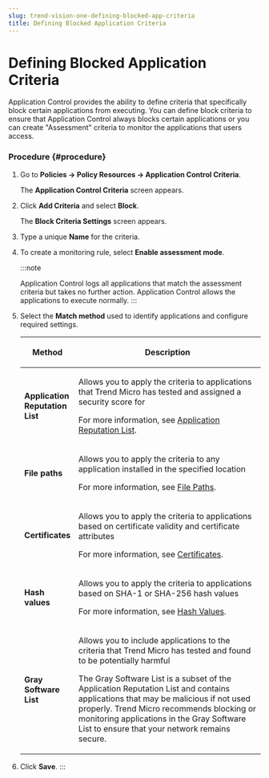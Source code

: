 ```yaml
---
slug: trend-vision-one-defining-blocked-app-criteria
title: Defining Blocked Application Criteria
---
```

# Defining Blocked Application Criteria

Application Control provides the ability to define criteria that specifically block certain applications from executing. You can define block criteria to ensure that Application Control always blocks certain applications or you can create "Assessment" criteria to monitor the applications that users access.

### Procedure {#procedure}

1.  Go to **Policies → Policy Resources → Application Control Criteria**.

    The **Application Control Criteria** screen appears.

2.  Click **Add Criteria** and select **Block**.

    The **Block Criteria Settings** screen appears.

3.  Type a unique **Name** for the criteria.

4.  To create a monitoring rule, select **Enable assessment mode**.

    :::note

    Application Control logs all applications that match the assessment criteria but takes no further action. Application Control allows the applications to execute normally.
    :::

5.  Select the **Match method** used to identify applications and configure required settings.

    <table>
    <colgroup>
    <col style="width: 20%" />
    <col style="width: 80%" />
    </colgroup>
    <thead>
    <tr>
    <th><p>Method</p></th>
    <th><p>Description</p></th>
    </tr>
    </thead>
    <tbody>
    <tr>
    <td><p><strong>Application Reputation List</strong></p></td>
    <td><p>Allows you to apply the criteria to applications that Trend Micro has tested and assigned a security score for</p>
    <p>For more information, see <a href="trend-vision-one-application-reputation-list">Application Reputation List</a>.</p></td>
    </tr>
    <tr>
    <td><p><strong>File paths</strong></p></td>
    <td><p>Allows you to apply the criteria to any application installed in the specified location</p>
    <p>For more information, see <a href="trend-vision-one-file-paths">File Paths</a>.</p></td>
    </tr>
    <tr>
    <td><p><strong>Certificates</strong></p></td>
    <td><p>Allows you to apply the criteria to applications based on certificate validity and certificate attributes</p>
    <p>For more information, see <a href="trend-vision-one-certificates">Certificates</a>.</p></td>
    </tr>
    <tr>
    <td><p><strong>Hash values</strong></p></td>
    <td><p>Allows you to apply the criteria to applications based on SHA-1 or SHA-256 hash values</p>
    <p>For more information, see <a href="trend-vision-one-hash-values">Hash Values</a>.</p></td>
    </tr>
    <tr>
    <td><p><strong>Gray Software List</strong></p></td>
    <td><p>Allows you to include applications to the criteria that Trend Micro has tested and found to be potentially harmful</p>
    <p>The Gray Software List is a subset of the Application Reputation List and contains applications that may be malicious if not used properly. Trend Micro recommends blocking or monitoring applications in the Gray Software List to ensure that your network remains secure.</p></td>
    </tr>
    </tbody>
    </table>

6.  Click **Save**.
:::
